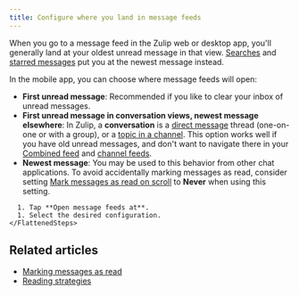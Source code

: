 ```yaml
---
title: Configure where you land in message feeds
---
```




When you go to a message feed in the Zulip web or desktop app, you'll generally
land at your oldest unread message in that view.
[Searches](/help/search-for-messages) and [starred
messages](/help/star-a-message) put you at the newest message instead.

In the mobile app, you can choose where message feeds will open:

* **First unread message**: Recommended if you like to clear your inbox of
  unread messages.
* **First unread message in conversation views, newest message elsewhere**: In
  Zulip, a **conversation** is a [direct message](/help/direct-messages) thread
  (one-on-one or with a group), or a [topic in a
  channel](/help/introduction-to-topics). This option works well if you have old
  unread messages, and don't want to navigate there in your [Combined
  feed](/help/combined-feed) and [channel feeds](/help/channel-feed).
* **Newest message**: You may be used to this behavior from other chat
  applications. To avoid accidentally marking messages as read,
  consider setting [Mark messages as read on
  scroll](/help/marking-messages-as-read#configure-whether-messages-are-automatically-marked-as-read)
  to **Never** when using this setting.

<Tabs>
  <TabItem label="Mobile">
    <FlattenedSteps>
      <MobileSettings />

      1. Tap **Open message feeds at**.
      1. Select the desired configuration.
    </FlattenedSteps>
  </TabItem>
</Tabs>

## Related articles

* [Marking messages as read](/help/marking-messages-as-read)
* [Reading strategies](/help/reading-strategies)
